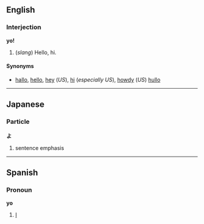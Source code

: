 ==English==
===Interjection===
'''yo!'''

#(''slang'') Hello, hi.

====Synonyms====
*[[hallo]], [[hello]], [[hey]] (''US''), [[hi]] (''especially US''), [[howdy]] (''US'') [[hullo]]

----
==Japanese==
===Particle===
'''よ'''
#sentence emphasis

----
==Spanish==
===Pronoun===
'''yo'''

#[[I]]